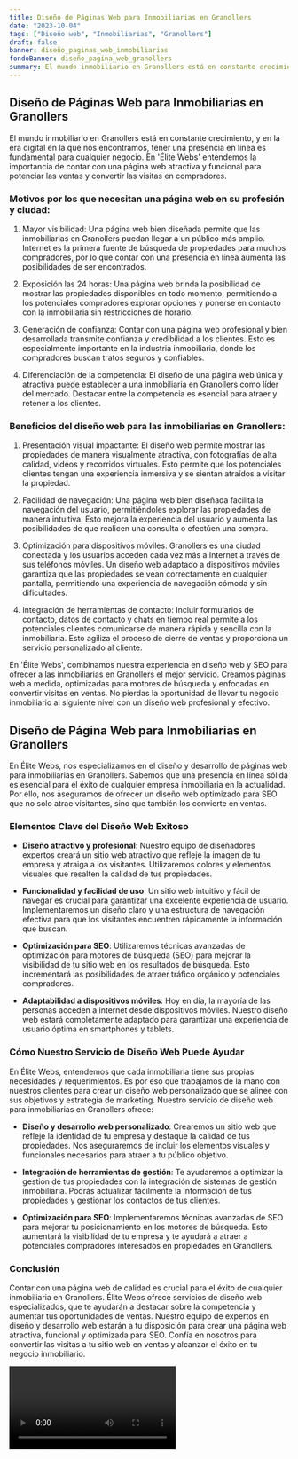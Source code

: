 ```yaml
---
title: Diseño de Páginas Web para Inmobiliarias en Granollers
date: "2023-10-04"
tags: ["Diseño web", "Inmobiliarias", "Granollers"]
draft: false
banner: diseño_paginas_web_inmobiliarias
fondoBanner: diseño_pagina_web_granollers
summary: El mundo inmobiliario en Granollers está en constante crecimiento, y en la era digital en la que nos encontramos, tener una presencia en línea es fundamental para cualquier negocio. En 'Élite Webs' entendemos la importancia de contar con una página web atractiva y funcional para potenciar las ventas y convertir las visitas en compradores.
---
```



## Diseño de Páginas Web para Inmobiliarias en Granollers

El mundo inmobiliario en Granollers está en constante crecimiento, y en la era digital en la que nos encontramos, tener una presencia en línea es fundamental para cualquier negocio. En 'Élite Webs' entendemos la importancia de contar con una página web atractiva y funcional para potenciar las ventas y convertir las visitas en compradores.

### Motivos por los que necesitan una página web en su profesión y ciudad:

1. Mayor visibilidad: Una página web bien diseñada permite que las inmobiliarias en Granollers puedan llegar a un público más amplio. Internet es la primera fuente de búsqueda de propiedades para muchos compradores, por lo que contar con una presencia en línea aumenta las posibilidades de ser encontrados.

2. Exposición las 24 horas: Una página web brinda la posibilidad de mostrar las propiedades disponibles en todo momento, permitiendo a los potenciales compradores explorar opciones y ponerse en contacto con la inmobiliaria sin restricciones de horario.

3. Generación de confianza: Contar con una página web profesional y bien desarrollada transmite confianza y credibilidad a los clientes. Esto es especialmente importante en la industria inmobiliaria, donde los compradores buscan tratos seguros y confiables.

4. Diferenciación de la competencia: El diseño de una página web única y atractiva puede establecer a una inmobiliaria en Granollers como líder del mercado. Destacar entre la competencia es esencial para atraer y retener a los clientes.

### Beneficios del diseño web para las inmobiliarias en Granollers:

1. Presentación visual impactante: El diseño web permite mostrar las propiedades de manera visualmente atractiva, con fotografías de alta calidad, videos y recorridos virtuales. Esto permite que los potenciales clientes tengan una experiencia inmersiva y se sientan atraídos a visitar la propiedad.

2. Facilidad de navegación: Una página web bien diseñada facilita la navegación del usuario, permitiéndoles explorar las propiedades de manera intuitiva. Esto mejora la experiencia del usuario y aumenta las posibilidades de que realicen una consulta o efectúen una compra.

3. Optimización para dispositivos móviles: Granollers es una ciudad conectada y los usuarios acceden cada vez más a Internet a través de sus teléfonos móviles. Un diseño web adaptado a dispositivos móviles garantiza que las propiedades se vean correctamente en cualquier pantalla, permitiendo una experiencia de navegación cómoda y sin dificultades.

4. Integración de herramientas de contacto: Incluir formularios de contacto, datos de contacto y chats en tiempo real permite a los potenciales clientes comunicarse de manera rápida y sencilla con la inmobiliaria. Esto agiliza el proceso de cierre de ventas y proporciona un servicio personalizado al cliente.

En 'Élite Webs', combinamos nuestra experiencia en diseño web y SEO para ofrecer a las inmobiliarias en Granollers el mejor servicio. Creamos páginas web a medida, optimizadas para motores de búsqueda y enfocadas en convertir visitas en ventas. No pierdas la oportunidad de llevar tu negocio inmobiliario al siguiente nivel con un diseño web profesional y efectivo.

<GifSeo />

<Cta />

## Diseño de Página Web para Inmobiliarias en Granollers

En Élite Webs, nos especializamos en el diseño y desarrollo de páginas web para inmobiliarias en Granollers. Sabemos que una presencia en línea sólida es esencial para el éxito de cualquier empresa inmobiliaria en la actualidad. Por ello, nos aseguramos de ofrecer un diseño web optimizado para SEO que no solo atrae visitantes, sino que también los convierte en ventas.

### Elementos Clave del Diseño Web Exitoso

- **Diseño atractivo y profesional**: Nuestro equipo de diseñadores expertos creará un sitio web atractivo que refleje la imagen de tu empresa y atraiga a los visitantes. Utilizaremos colores y elementos visuales que resalten la calidad de tus propiedades.

- **Funcionalidad y facilidad de uso**: Un sitio web intuitivo y fácil de navegar es crucial para garantizar una excelente experiencia de usuario. Implementaremos un diseño claro y una estructura de navegación efectiva para que los visitantes encuentren rápidamente la información que buscan.

- **Optimización para SEO**: Utilizaremos técnicas avanzadas de optimización para motores de búsqueda (SEO) para mejorar la visibilidad de tu sitio web en los resultados de búsqueda. Esto incrementará las posibilidades de atraer tráfico orgánico y potenciales compradores.

- **Adaptabilidad a dispositivos móviles**: Hoy en día, la mayoría de las personas acceden a internet desde dispositivos móviles. Nuestro diseño web estará completamente adaptado para garantizar una experiencia de usuario óptima en smartphones y tablets.

### Cómo Nuestro Servicio de Diseño Web Puede Ayudar

En Élite Webs, entendemos que cada inmobiliaria tiene sus propias necesidades y requerimientos. Es por eso que trabajamos de la mano con nuestros clientes para crear un diseño web personalizado que se alinee con sus objetivos y estrategia de marketing. Nuestro servicio de diseño web para inmobiliarias en Granollers ofrece:

- **Diseño y desarrollo web personalizado**: Crearemos un sitio web que refleje la identidad de tu empresa y destaque la calidad de tus propiedades. Nos aseguraremos de incluir los elementos visuales y funcionales necesarios para atraer a tu público objetivo.

- **Integración de herramientas de gestión**: Te ayudaremos a optimizar la gestión de tus propiedades con la integración de sistemas de gestión inmobiliaria. Podrás actualizar fácilmente la información de tus propiedades y gestionar los contactos de tus clientes.

- **Optimización para SEO**: Implementaremos técnicas avanzadas de SEO para mejorar tu posicionamiento en los motores de búsqueda. Esto aumentará la visibilidad de tu empresa y te ayudará a atraer a potenciales compradores interesados en propiedades en Granollers.

### Conclusión

Contar con una página web de calidad es crucial para el éxito de cualquier inmobiliaria en Granollers. Élite Webs ofrece servicios de diseño web especializados, que te ayudarán a destacar sobre la competencia y aumentar tus oportunidades de ventas. Nuestro equipo de expertos en diseño y desarrollo web estarán a tu disposición para crear una página web atractiva, funcional y optimizada para SEO. Confía en nosotros para convertir las visitas a tu sitio web en ventas y alcanzar el éxito en tu negocio inmobiliario.

<Video />

<CtaBot job="Inmobiliarias" city="Granollers" />

<Gmaps query="Granollers+españa+maps" />
